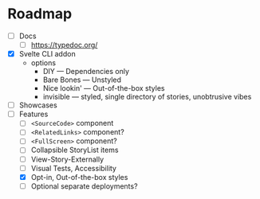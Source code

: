 # Roadmap

- [ ] Docs
  - [ ] https://typedoc.org/
- [x] Svelte CLI addon
  - options
    - DIY — Dependencies only
    - Bare Bones — Unstyled
    - Nice lookin' — Out-of-the-box styles
    - invisible — styled, single directory of stories, unobtrusive vibes
- [ ] Showcases
- [ ] Features
  - [ ] `<SourceCode>` component
  - [ ] `<RelatedLinks>` component?
  - [ ] `<FullScreen>` component?
  - [ ] Collapsible StoryList items
  - [ ] View-Story-Externally
  - [ ] Visual Tests, Accessibility
  - [x] Opt-in, Out-of-the-box styles
  - [ ] Optional separate deployments?
